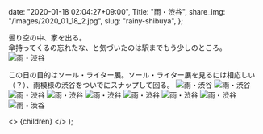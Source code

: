 
  date: "2020-01-18 02:04:27+09:00",
  Title: "雨・渋谷",
  share_img: "/images/2020_01_18_2.jpg",
  slug: "rainy-shibuya",
};

曇り空の中、家を出る。<br />
傘持ってくるの忘れたな、と気づいたのは駅までもう少しのところ。
![雨・渋谷](/images/2020_01_18_1.jpg)

この日の目的はソール・ライター展。ソール・ライター展を見るには相応しい（？）、雨模様の渋谷をついでにスナップして回る。
![雨・渋谷](/images/2020_01_18_2.jpg)
![雨・渋谷](/images/2020_01_18_3.jpg)
![雨・渋谷](/images/2020_01_18_4.jpg)
![雨・渋谷](/images/2020_01_18_5.jpg)
![雨・渋谷](/images/2020_01_18_6.jpg)
![雨・渋谷](/images/2020_01_18_7.jpg)
![雨・渋谷](/images/2020_01_18_8.jpg)
![雨・渋谷](/images/2020_01_18_9.jpg)
![雨・渋谷](/images/2020_01_18_10.jpg)

  <>
    <Head>
      <title>{meta.Title} | 異郷好実</title>
    </Head>
    <PostLayout meta={meta}>{children}</PostLayout>
  </>
);
